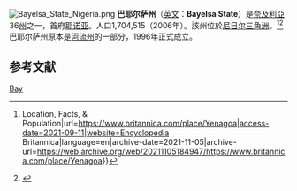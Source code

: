 [[File:Bayelsa_State_Nigeria.png|thumb]]
'''巴耶尔萨州'''（[[英文|英文]]：'''Bayelsa State'''）是[[奈及利亞|奈及利亞]]36[[州|州]]之一，首府[[耶诺亚|耶诺亚]]。人口1,704,515（2006年）。該州位於[[尼日尔三角洲|尼日尔三角洲]]。<ref>{{Cite web|title=Yenagoa {{!}} Location, Facts, & Population|url=https://www.britannica.com/place/Yenagoa|access-date=2021-09-11|website=Encyclopedia Britannica|language=en|archive-date=2021-11-05|archive-url=https://web.archive.org/web/20211105184947/https://www.britannica.com/place/Yenagoa}}</ref><ref>{{Cite web|title=Bayelsa – History & Culture – Bayelsa State Government|url=https://bayelsastate.gov.ng/our-history/|access-date=2021-09-11|language=en-US|archive-date=2021-11-18|archive-url=https://web.archive.org/web/20211118151557/https://bayelsastate.gov.ng/our-history/}}</ref>巴耶尔萨州原本是[[河流州|河流州]]的一部分，1996年正式成立。

==参考文献==
{{reflist}}

{{Nigeria-geo-stub}}
{{尼日利亚州}}
[[Category:尼日利亚行政区划|Bay]]